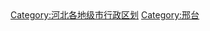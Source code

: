 {{Catnav|頁面分類|各種主題的頁面分類|依中国各省来作的分类|中国各省行政区划|河北行政区划|河北地级市}}
[[Category:河北各地级市行政区划|Category:河北各地级市行政区划]]
[[Category:邢台|Category:邢台]]
{{catmore|邢台市|河北省邢台市}}
<br>{{hideh
|Head = 邢台各区县市所辖乡镇与街道
|FrameStyle   = border:solid 2px #0000ff;
|HeadStyle    = text-align:center;background:transparent;
|ContentStyle = background: #FFFFE0; font size="80%"
}}
{{edit|Template:邢台市桥东区行政区划}}{{邢台市桥东区行政区划|state=expanded}}<br>
{{edit|Template:邢台市桥西区行政区划}}{{邢台市桥西区行政区划|state=expanded}}<br>
{{edit|Template:南宫市行政区划}}{{南宫市行政区划|state=expanded}}<br>
{{edit|Template:沙河市行政区划}}{{沙河市行政区划|state=expanded}}<br>
{{edit|Template:临城县行政区划}}{{临城县行政区划|state=expanded}}<br>
{{edit|Template:内丘县行政区划}}{{内丘县行政区划|state=expanded}}<br>
{{edit|Template:柏乡县行政区划}}{{柏乡县行政区划|state=expanded}}<br>
{{edit|Template:隆尧县行政区划}}{{隆尧县行政区划|state=expanded}}<br>
{{edit|Template:任县行政区划}}{{任县行政区划|state=expanded}}<br>
{{edit|Template:南和县行政区划}}{{南和县行政区划|state=expanded}}<br>
{{edit|Template:宁晋县行政区划}}{{宁晋县行政区划|state=expanded}}<br>
{{edit|Template:巨鹿县行政区划}}{{巨鹿县行政区划|state=expanded}}<br>
{{edit|Template:新河县行政区划}}{{新河县行政区划|state=expanded}}<br>
{{edit|Template:广宗县行政区划}}{{广宗县行政区划|state=expanded}}<br>
{{edit|Template:平乡县行政区划}}{{平乡县行政区划|state=expanded}}<br>
{{edit|Template:威县行政区划}}{{威县行政区划|state=expanded}}<br>
{{edit|Template:清河县行政区划}}{{清河县行政区划|state=expanded}}<br>
{{edit|Template:临西县行政区划}}{{临西县行政区划|state=expanded}}<br>
{{edit|Template:邢台县行政区划}}{{邢台县行政区划|state=expanded}}<br>
{{hidef}}